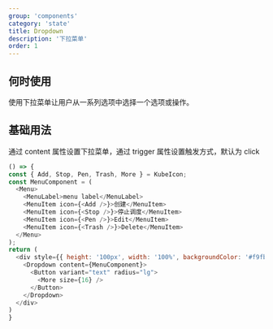 ```yaml
---
group: 'components'
category: 'state'
title: Dropdown
description: '下拉菜单'
order: 1
---
```


## 何时使用

使用下拉菜单让用户从一系列选项中选择一个选项或操作。

## 基础用法

通过 content 属性设置下拉菜单，通过 trigger 属性设置触发方式，默认为 click

```js live=true
() => {
const { Add, Stop, Pen, Trash, More } = KubeIcon;
const MenuComponent = (
  <Menu>
    <MenuLabel>menu label</MenuLabel>
    <MenuItem icon={<Add />}>创建</MenuItem>
    <MenuItem icon={<Stop />}>停止调度</MenuItem>
    <MenuItem icon={<Pen />}>Edit</MenuItem>
    <MenuItem icon={<Trash />}>Delete</MenuItem>
  </Menu>
);
return (
  <div style={{ height: '100px', width: '100%', backgroundColor: '#f9fbfd' }}>
    <Dropdown content={MenuComponent}>
      <Button variant="text" radius="lg">
        <More size={16} />
      </Button>
    </Dropdown>
  </div>
)
}
```
